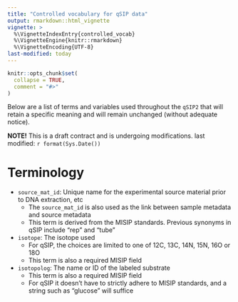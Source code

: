 ```yaml
---
title: "Controlled vocabulary for qSIP data"
output: rmarkdown::html_vignette
vignette: >
  %\VignetteIndexEntry{controlled_vocab}
  %\VignetteEngine{knitr::rmarkdown}
  %\VignetteEncoding{UTF-8}
last-modified: today
---
```


```r
knitr::opts_chunk$set(
  collapse = TRUE,
  comment = "#>"
)
```


Below are a list of terms and variables used throughout the `qSIP2` that will retain a specific meaning and will remain unchanged (without adequate notice).

<div class="alert alert-warning">
  <strong>NOTE!</strong> This is a draft contract and is undergoing modifications.
  last modified: `r format(Sys.Date())`
</div>

# Terminology

- `source_mat_id`: Unique name for the experimental source material prior to DNA extraction, etc
  - The `source_mat_id` is also used as the link between sample metadata and source metadata
  - This term is derived from the MISIP standards. Previous synonyms in qSIP include "rep" and "tube"
- `isotope`: The isotope used
  - For qSIP, the choices are limited to one of 12C, 13C, 14N, 15N, 16O or 18O
  - This term is also a required MISIP field
- `isotopolog`: The name or ID of the labeled substrate
  - This term is also a required MISIP field
  - For qSIP it doesn't have to strictly adhere to MISIP standards, and a string such as "glucose" will suffice





